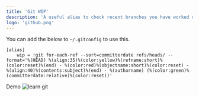 ```yaml
---
title: 'Git WIP'
description: 'A useful alias to check recent branches you have worked on'
logo: 'github.png'
---
```


You can add the below to `~/.gitconfig` to use this.
```
[alias]
    wip = !git for-each-ref --sort=committerdate refs/heads/ --format='%(HEAD) %(align:35)%(color:yellow)%(refname:short)%(color:reset)%(end) - %(color:red)%(objectname:short)%(color:reset) - %(align:40)%(contents:subject)%(end) - %(authorname) (%(color:green)%(committerdate:relative)%(color:reset))'
```

Demo
![learn git](/static/images/git_wip.png)